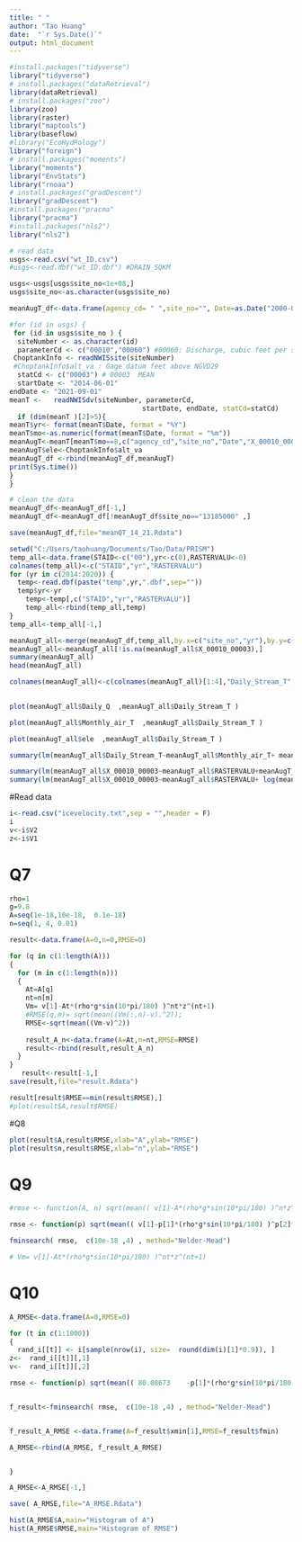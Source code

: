 ---
title: " "
author: "Tao Huang"
date:  "`r Sys.Date()`"
output: html_document
---

```{r}
#install.packages("tidyverse")
library("tidyverse")
# install.packages("dataRetrieval")
library(dataRetrieval)
# install.packages("zoo") 
library(zoo)
library(raster)
library("maptools")
library(baseflow)
#library("EcoHydRology")
library("foreign")
# install.packages("moments") 
library("moments")
library("EnvStats")
library("rnoaa")
# install.packages("gradDescent") 
library("gradDescent")
#install.packages("pracma"
library("pracma")
#install.packages("nls2")
library("nls2")
```

```{r}
# read data
usgs<-read.csv("wt_ID.csv")
#usgs<-read.dbf("wt_ID.dbf") #DRAIN_SQKM

usgs<-usgs[usgs$site_no<1e+08,]
usgs$site_no<-as.character(usgs$site_no)

meanAugT_df<-data.frame(agency_cd= " ",site_no="", Date=as.Date("2000-01-01",format="%Y-%m-%d"),X_00010_00003=0,    X_00010_00003_cd= "",X_00060_00003=0,    X_00060_00003_cd= "",yr="",mo=0 , ele=0)

#for (id in usgs) {
 for (id in usgs$site_no ) {
  siteNumber <- as.character(id) 
  parameterCd <- c("00010","00060") #00060: Discharge, cubic feet per second
 ChoptankInfo <- readNWISsite(siteNumber)
 #ChoptankInfo$alt_va : Gage datum feet above NGVD29
  statCd <- c("00003") # 00003	MEAN
  startDate <- "2014-06-01"
endDate <- "2021-09-01"
meanT <-   readNWISdv(siteNumber, parameterCd, 
                                 startDate, endDate, statCd=statCd)
  if (dim(meanT )[2]>5){
meanT$yr<- format(meanT$Date, format = "%Y") 
meanT$mo<-as.numeric(format(meanT$Date, format = "%m"))
meanAugT<-meanT[meanT$mo==8,c("agency_cd","site_no","Date","X_00010_00003","X_00010_00003_cd","X_00060_00003","X_00060_00003_cd","yr","mo"  )]
meanAugT$ele<-ChoptankInfo$alt_va
meanAugT_df <-rbind(meanAugT_df,meanAugT)
print(Sys.time())
}
}

# clean the data
meanAugT_df<-meanAugT_df[-1,]
meanAugT_df<-meanAugT_df[!meanAugT_df$site_no=="13185000" ,]

save(meanAugT_df,file="meanQT_14_21.Rdata")

```

```{r}
setwd("C:/Users/taohuang/Documents/Tao/Data/PRISM")
temp_all<-data.frame(STAID<-c("00"),yr<-c(0),RASTERVALU<-0)
colnames(temp_all)<-c("STAID","yr","RASTERVALU")
for (yr in c(2014:2020)) {
  temp<-read.dbf(paste("temp",yr,".dbf",sep=""))
  temp$yr<-yr
    temp<-temp[,c("STAID","yr","RASTERVALU")]
    temp_all<-rbind(temp_all,temp)
}
temp_all<-temp_all[-1,]
```

```{r}
meanAugT_all<-merge(meanAugT_df,temp_all,by.x=c("site_no","yr"),by.y=c("STAID","yr"))
meanAugT_all<-meanAugT_all[!is.na(meanAugT_all$X_00010_00003),]
summary(meanAugT_all)
head(meanAugT_all)
```

```{r}
colnames(meanAugT_all)<-c(colnames(meanAugT_all)[1:4],"Daily_Stream_T","X_00010_00003_cd", "Daily_Q", "X_00060_00003_cd" ,"mo"  ,             "ele"         ,     "Monthly_air_T"  )
  

plot(meanAugT_all$Daily_Q  ,meanAugT_all$Daily_Stream_T )

plot(meanAugT_all$Monthly_air_T  ,meanAugT_all$Daily_Stream_T )

plot(meanAugT_all$ele  ,meanAugT_all$Daily_Stream_T )

```


```{r}
summary(lm(meanAugT_all$Daily_Stream_T~meanAugT_all$Monthly_air_T+ meanAugT_all$Daily_Q+meanAugT_all$ele ))
```

```{r}
summary(lm(meanAugT_all$X_00010_00003~meanAugT_all$RASTERVALU+meanAugT_all$X_00060_00003))
summary(lm(meanAugT_all$X_00010_00003~meanAugT_all$RASTERVALU+ log(meanAugT_all$X_00060_00003)))

```




#Read data
```{r}
i<-read.csv("icevelocity.txt",sep = "",header = F)
i
v<-i$V2
z<-i$V1
```

# Q7
```{r}
rho=1
g=9.8
A=seq(1e-18,10e-18,  0.1e-18)
n=seq(1, 4, 0.01)
```

```{r}
result<-data.frame(A=0,n=0,RMSE=0)

for (q in c(1:length(A)))
{
  for (m in c(1:length(n)))
  {
    At=A[q]
    nt=n[m]
    Vm= v[1]-At*(rho*g*sin(10*pi/180) )^nt*z^(nt+1)
    #RMSE(q,m)= sqrt(mean((Vm(:,n)-v).^2));
    RMSE<-sqrt(mean((Vm-v)^2))
    
    result_A_n<-data.frame(A=At,n=nt,RMSE=RMSE)
    result<-rbind(result,result_A_n)
  }
}
   result<-result[-1,] 
save(result,file="result.Rdata")
```

```{r}
result[result$RMSE==min(result$RMSE),]
#plot(result$A,result$RMSE)
```

#Q8
```{r}
plot(result$A,result$RMSE,xlab="A",ylab="RMSE")
plot(result$n,result$RMSE,xlab="n",ylab="RMSE")
```

# Q9
```{r}
#rmse <- function(A, n) sqrt(mean(( v[1]-A*(rho*g*sin(10*pi/180) )^n*z^(n+1)  -v)^2))

rmse <- function(p) sqrt(mean(( v[1]-p[1]*(rho*g*sin(10*pi/180) )^p[2]*z^(p[2]+1)  -v)^2))

fminsearch( rmse,  c(10e-18 ,4) , method="Nelder-Mead")

# Vm= v[1]-At*(rho*g*sin(10*pi/180) )^nt*z^(nt+1)
```

# Q10
```{r}

A_RMSE<-data.frame(A=0,RMSE=0)

for (t in c(1:1000))
{
  rand_i[[t]] <- i[sample(nrow(i), size=  round(dim(i)[1]*0.9)), ]
z<-  rand_i[[t]][,1]
v<-  rand_i[[t]][,2]

rmse <- function(p) sqrt(mean(( 80.08673	-p[1]*(rho*g*sin(10*pi/180) )^p[2]*z^(p[2]+1)  -v)^2))


f_result<-fminsearch( rmse,  c(10e-18 ,4) , method="Nelder-Mead")


f_result_A_RMSE <-data.frame(A=f_result$xmin[1],RMSE=f_result$fmin)

A_RMSE<-rbind(A_RMSE, f_result_A_RMSE)


}

A_RMSE<-A_RMSE[-1,]

save( A_RMSE,file="A_RMSE.Rdata")

```

```{r}
hist(A_RMSE$A,main="Histogram of A")
hist(A_RMSE$RMSE,main="Histogram of RMSE")
```

